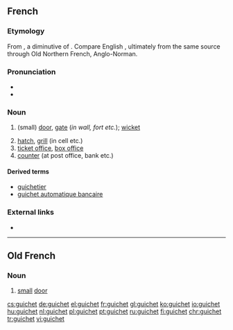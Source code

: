 ==French==

===Etymology===
From {{etyl|fro|fr}}, a diminutive of {{etyl|non|fr}} {{m|non|vík||bay}}. Compare English {{m|en|wicket}}, ultimately from the same source through Old Northern French, Anglo-Norman.

===Pronunciation===
* {{IPA|/ɡiʃɛ/|lang=fr}}
* {{audio|Fr-guichet.ogg|Audio|lang=fr}}

===Noun===
{{fr-noun|m}}

# {{label|fr|archaic}} (small) [[door]], [[gate]] (''in wall, fort etc.''); [[wicket]]
# [[hatch]], [[grill]] (in cell etc.)
# [[ticket office]], [[box office]]
# [[counter]] (at post office, bank etc.)

====Derived terms====
* [[guichetier]]
* [[guichet automatique bancaire]]

===External links===
* {{R:TLFi}}

----

==Old French==

===Noun===
{{fro-noun|m}}

# [[small]] [[door]]

[[cs:guichet]]
[[de:guichet]]
[[el:guichet]]
[[fr:guichet]]
[[gl:guichet]]
[[ko:guichet]]
[[io:guichet]]
[[hu:guichet]]
[[nl:guichet]]
[[pl:guichet]]
[[pt:guichet]]
[[ru:guichet]]
[[fi:guichet]]
[[chr:guichet]]
[[tr:guichet]]
[[vi:guichet]]